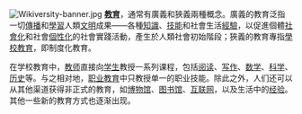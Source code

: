 [[File:Wikiversity-banner.jpg|left]]
'''[[教育|教育]]'''，通常有廣義和狹義兩種概念。廣義的教育泛指一切[[傳播|傳播]]和[[學習|學習]]人類[[文明|文明]]成果——各種[[知識|知識]]、[[技能|技能]]和社會生活[[經驗|經驗]]，以促進個體[[社會化|社會化]]和社會[[個性化|個性化]]的社會實踐活動，產生於人類社會初始階段；狹義的教育專指[[學校教育|學校教育]]，即制度化教育。

在学校教育中，[[教师|教师]]直接向[[学生|学生]]教授一系列课程，包括[[阅读|阅读]]、[[写作|写作]]、[[数学|数学]]、[[科学|科学]]、[[历史|历史]]等。与之相对地，[[职业教育|职业教育]]中只教授单一的职业技能。除此之外，人们还可以从其他渠道获得非正式的教育，如[[博物馆|博物馆]]、[[图书馆|图书馆]]、[[互联网|互联网]]，以及生活中的[[经验|经验]]。其他一些新的教育方式也逐渐出现。